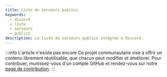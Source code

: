 ---
title: Liste de serveurs publics
keywords:
  - discord
  - liste
  - serveurs
  - publics
description: La liste de serveurs publics intégrée à Discord.
---



:::info L'article n'existe pas encore
Ce projet communautaire vise à offrir un contenu librement réutilisable, que chacun peut modifier et améliorer.
Pour contribuer, munissez-vous d'un compte GitHub et rendez-vous sur notre [page de contribution](/wiki/contribuer).
:::
